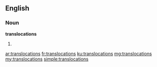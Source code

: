 ==English==

===Noun===
'''translocations'''

# {{plural of|translocation}}

[[ar:translocations]]
[[fr:translocations]]
[[ku:translocations]]
[[mg:translocations]]
[[my:translocations]]
[[simple:translocations]]